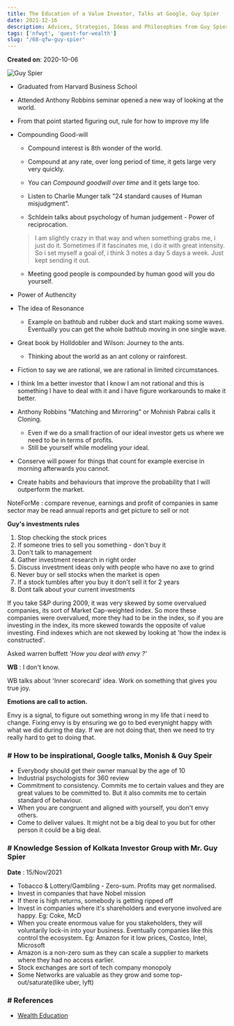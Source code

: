 ```yaml
---
title: The Education of a Value Investor, Talks at Google, Guy Spier
date: 2021-12-16
description: Advices, Strategies, Ideas and Philosophies from Guy Spier
tags: ['nfwyt', 'quest-for-wealth']
slug: "/68-qfw-guy-spier"
---
```


**Created on**: 2020-10-06    

![Guy Spier](./Guy_Spier.png)

* Graduated from Harvard Business School 
* Attended Anthony Robbins seminar opened a new way of looking at the world. 
* From that point started figuring out, rule for how to improve my life 

* Compounding Good-will 
  - Compound interest is 8th wonder of the world.
  - Compound at any rate, over long period of time, it gets large very very quickly.
  - You can *Compound goodwill over time* and it gets large too.

  - Listen to Charlie Munger talk "24 standard causes of Human misjudgment".
  - Schldein talks about psychology of human judgement - Power of reciprocation.

  > I am slightly crazy in that way and when something grabs me, i just do it. Sometimes if it fascinates me, i do it with great intensity. So i set myself a goal of, i think 3 notes a day 5 days a week. Just kept sending it out. 

  - Meeting good people is compounded by human good will you do yourself.

* Power of Authencity 

* The idea of Resonance 
  - Example on bathtub and rubber duck and start making some waves. Eventually you can get the whole bathtub moving in one single wave. 

* Great book by Holldobler and Wilson: Journey to the ants.
  - Thinking about the world as an ant colony or rainforest.
* Fiction to say we are rational, we are rational in limited circumstances. 
* I think Im a better investor that I know I am not rational and this is something I have to deal with it and i have figure workarounds to make it better.
* Anthony Robbins "Matching and Mirroring" or Mohnish Pabrai calls it Cloning.
  - Even if we do a small fraction of our ideal investor gets us where we need to be in terms of profits.
  - Still be yourself while modeling your ideal.

* Conserve will power for things that count for example exercise in morning afterwards you cannot. 
* Create habits and behaviours that improve the probability that I will outperform the market.

NoteForMe : compare revenue, earnings and profit of companies in same sector may be read annual reports and get picture to sell or not 


**Guy's investments rules**     

1. Stop checking the stock prices
2. If someone tries to sell you something - don't buy it
3. Don't talk to management
4. Gather investment research in right order
5. Discuss investment ideas only with people who have no axe to grind
6. Never buy or sell stocks when the market is open
7. If a stock tumbles after you buy it don't sell it for 2 years  
8. Dont talk about your current investments

If you take S&P during 2009, it was very skewed by some overvalued companies, its sort of Market Cap-weighted index. So more these companies were overvalued, more they had to be in the index, so if you are investing in the index, its more skewed towards the opposite of value investing. Find indexes which are not skewed by looking at 'how the index is constructed'. 

Asked warren buffett *'How you deal with envy ?'*     

**WB** : I don't know. 

WB talks about 'Inner scorecard' idea. Work on something that gives you true joy. 

**Emotions are call to action.**     

Envy is a signal, to figure out something wrong in my life that i need to change. Fixing envy is by ensuring we go to bed everynight happy with what we did during the day. If we are not doing that, then we need to try really hard to get to doing that. 


### # How to be inspirational, Google talks, Monish & Guy Speir

* Everybody should get their owner manual by the age of 10
* Industrial psychologists for 360 review
* Commitment to consistency. Commits me to certain values and they are great values to be committed to.  But it also commits me to certain standard of behaviour.  
* When you are congruent and aligned with yourself, you don't envy others. 
* Come to deliver values. It might not be a big deal to you but for other person it could be a big deal.  

### # Knowledge Session of Kolkata Investor Group with Mr. Guy Spier

**Date** : 15/Nov/2021

* Tobacco & Lottery/Gambling - Zero-sum. Profits may get normalised. 
* Invest in companies that have Nobel mission
* If there is high returns, somebody is getting ripped off
* Invest in companies where it's shareholders and everyone involved are happy. Eg: Coke, McD
* When you create enormous value for you stakeholders, they will voluntarily lock-in into your business. Eventually companies like this control the ecosystem. Eg: Amazon for it low prices, Costco, Intel, Microsoft
* Amazon is a non-zero sum as they can scale a supplier to markets where they had no access earlier. 
* Stock exchanges are sort of tech company monopoly
* Some Networks are valuable as they grow and some top-out/saturate(like uber, lyft)


### # References
* [Wealth Education](../40-wealth-education)